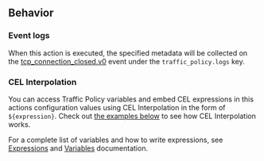 ## Behavior

### Event logs

When this action is executed, the specified metadata will be collected on the 
[tcp_connection_closed.v0](/docs/obs/reference/#tcp_connection_closedv0) event 
under the `traffic_policy.logs` key.

### CEL Interpolation

You can access Traffic Policy variables and embed CEL expressions in this
actions configuration values using CEL Interpolation in the form of 
`${expression}`. Check out [the examples below](#examples) to see how 
CEL Interpolation works.

For a complete list of variables and how to write expressions, see 
[Expressions](/tcp/traffic-policy/expressions/variables/) and 
[Variables](/tcp/traffic-policy/expressions/) documentation.